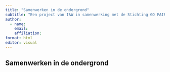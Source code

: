 ```yaml
---
title: "Samenwerken in de ondergrond"
subtitle: "Een project van I&W in samenwerking met de Stichting GO FAIR en Purple Polar Bear"
author:
  - name: 
    email: 
    affiliation: 
format: html
editor: visual
---
```


## Samenwerken in de ondergrond
